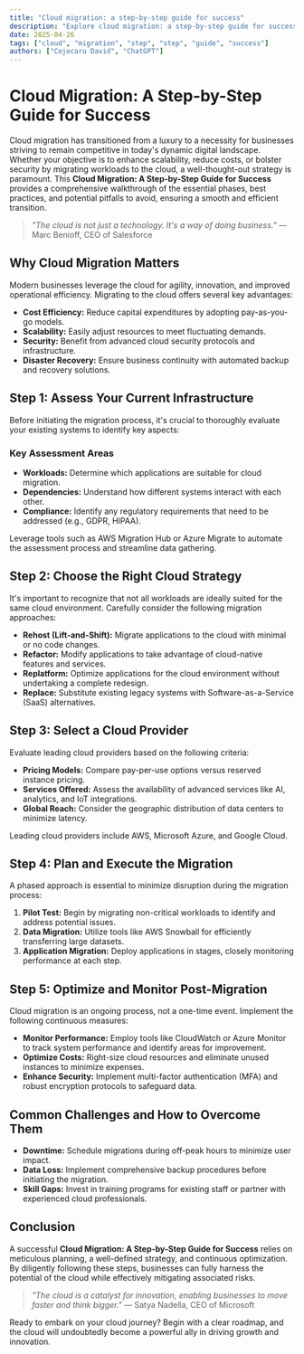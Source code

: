 ```yaml
---
title: "Cloud migration: a step-by-step guide for success"
description: "Explore cloud migration: a step-by-step guide for success in this detailed guide, offering insights, strategies, and practical tips to enhance your understanding and application of the topic."
date: 2025-04-26
tags: ["cloud", "migration", "step", "step", "guide", "success"]
authors: ["Cojocaru David", "ChatGPT"]
---
```


# Cloud Migration: A Step-by-Step Guide for Success

Cloud migration has transitioned from a luxury to a necessity for businesses striving to remain competitive in today's dynamic digital landscape. Whether your objective is to enhance scalability, reduce costs, or bolster security by migrating workloads to the cloud, a well-thought-out strategy is paramount. This **Cloud Migration: A Step-by-Step Guide for Success** provides a comprehensive walkthrough of the essential phases, best practices, and potential pitfalls to avoid, ensuring a smooth and efficient transition.

> *"The cloud is not just a technology. It's a way of doing business."* — Marc Benioff, CEO of Salesforce

## Why Cloud Migration Matters

Modern businesses leverage the cloud for agility, innovation, and improved operational efficiency. Migrating to the cloud offers several key advantages:

- **Cost Efficiency:** Reduce capital expenditures by adopting pay-as-you-go models.
- **Scalability:** Easily adjust resources to meet fluctuating demands.
- **Security:** Benefit from advanced cloud security protocols and infrastructure.
- **Disaster Recovery:** Ensure business continuity with automated backup and recovery solutions.

## Step 1: Assess Your Current Infrastructure

Before initiating the migration process, it's crucial to thoroughly evaluate your existing systems to identify key aspects:

### Key Assessment Areas

- **Workloads:** Determine which applications are suitable for cloud migration.
- **Dependencies:** Understand how different systems interact with each other.
- **Compliance:** Identify any regulatory requirements that need to be addressed (e.g., GDPR, HIPAA).

Leverage tools such as AWS Migration Hub or Azure Migrate to automate the assessment process and streamline data gathering.

## Step 2: Choose the Right Cloud Strategy

It's important to recognize that not all workloads are ideally suited for the same cloud environment. Carefully consider the following migration approaches:

- **Rehost (Lift-and-Shift):** Migrate applications to the cloud with minimal or no code changes.
- **Refactor:** Modify applications to take advantage of cloud-native features and services.
- **Replatform:** Optimize applications for the cloud environment without undertaking a complete redesign.
- **Replace:** Substitute existing legacy systems with Software-as-a-Service (SaaS) alternatives.

## Step 3: Select a Cloud Provider

Evaluate leading cloud providers based on the following criteria:

- **Pricing Models:** Compare pay-per-use options versus reserved instance pricing.
- **Services Offered:** Assess the availability of advanced services like AI, analytics, and IoT integrations.
- **Global Reach:** Consider the geographic distribution of data centers to minimize latency.

Leading cloud providers include AWS, Microsoft Azure, and Google Cloud.

## Step 4: Plan and Execute the Migration

A phased approach is essential to minimize disruption during the migration process:

1. **Pilot Test:** Begin by migrating non-critical workloads to identify and address potential issues.
2. **Data Migration:** Utilize tools like AWS Snowball for efficiently transferring large datasets.
3. **Application Migration:** Deploy applications in stages, closely monitoring performance at each step.

## Step 5: Optimize and Monitor Post-Migration

Cloud migration is an ongoing process, not a one-time event. Implement the following continuous measures:

- **Monitor Performance:** Employ tools like CloudWatch or Azure Monitor to track system performance and identify areas for improvement.
- **Optimize Costs:** Right-size cloud resources and eliminate unused instances to minimize expenses.
- **Enhance Security:** Implement multi-factor authentication (MFA) and robust encryption protocols to safeguard data.

## Common Challenges and How to Overcome Them

- **Downtime:** Schedule migrations during off-peak hours to minimize user impact.
- **Data Loss:** Implement comprehensive backup procedures before initiating the migration.
- **Skill Gaps:** Invest in training programs for existing staff or partner with experienced cloud professionals.

## Conclusion

A successful **Cloud Migration: A Step-by-Step Guide for Success** relies on meticulous planning, a well-defined strategy, and continuous optimization. By diligently following these steps, businesses can fully harness the potential of the cloud while effectively mitigating associated risks.

> *"The cloud is a catalyst for innovation, enabling businesses to move faster and think bigger."* — Satya Nadella, CEO of Microsoft

Ready to embark on your cloud journey? Begin with a clear roadmap, and the cloud will undoubtedly become a powerful ally in driving growth and innovation.
